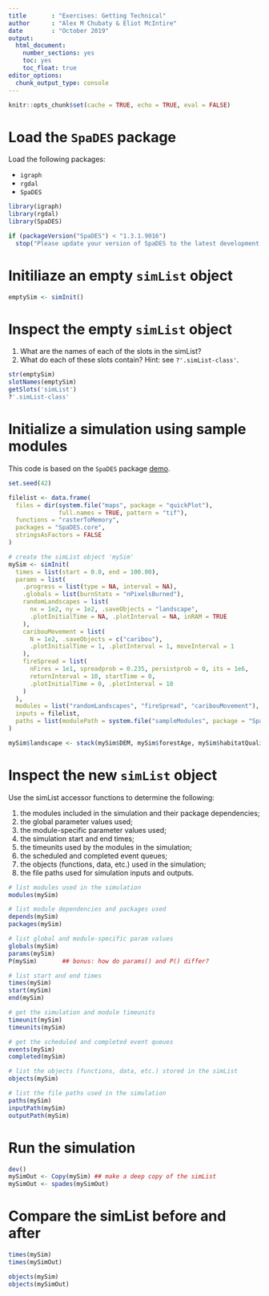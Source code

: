 ```yaml
---
title       : "Exercises: Getting Technical"
author      : "Alex M Chubaty & Eliot McIntire"
date        : "October 2019"
output: 
  html_document: 
    number_sections: yes
    toc: yes
    toc_float: true
editor_options: 
  chunk_output_type: console
---
```


```r
knitr::opts_chunk$set(cache = TRUE, echo = TRUE, eval = FALSE)
```

# Load the `SpaDES` package

Load the following packages:

- `igraph`
- `rgdal`
- `SpaDES`

```r
library(igraph)
library(rgdal)
library(SpaDES)

if (packageVersion("SpaDES") < "1.3.1.9016")
  stop("Please update your version of SpaDES to the latest development version.")
```

# Initiliaze an empty `simList` object

```r
emptySim <- simInit()
```

# Inspect the empty `simList` object

1. What are the names of each of the slots in the simList?
2. What do each of these slots contain? Hint: see `?'.simList-class'`.

```r
str(emptySim)
slotNames(emptySim)
getSlots('simList')
?'.simList-class'
```

# Initialize a simulation using sample modules

This code is based on the `SpaDES` package [demo](https://github.com/PredictiveEcology/SpaDES/blob/master/demo/spades-simulation.R).

```r
set.seed(42)

filelist <- data.frame(
  files = dir(system.file("maps", package = "quickPlot"),
              full.names = TRUE, pattern = "tif"),
  functions = "rasterToMemory",
  packages = "SpaDES.core",
  stringsAsFactors = FALSE
)

# create the simList object 'mySim'
mySim <- simInit(
  times = list(start = 0.0, end = 100.00),
  params = list(
    .progress = list(type = NA, interval = NA),
    .globals = list(burnStats = "nPixelsBurned"),
    randomLandscapes = list(
      nx = 1e2, ny = 1e2, .saveObjects = "landscape",
      .plotInitialTime = NA, .plotInterval = NA, inRAM = TRUE
    ),
    caribouMovement = list(
      N = 1e2, .saveObjects = c("caribou"),
      .plotInitialTime = 1, .plotInterval = 1, moveInterval = 1
    ),
    fireSpread = list(
      nFires = 1e1, spreadprob = 0.235, persistprob = 0, its = 1e6,
      returnInterval = 10, startTime = 0,
      .plotInitialTime = 0, .plotInterval = 10
    )
  ),
  modules = list("randomLandscapes", "fireSpread", "caribouMovement"),
  inputs = filelist,
  paths = list(modulePath = system.file("sampleModules", package = "SpaDES.core"))
)

mySim$landscape <- stack(mySim$DEM, mySim$forestAge, mySim$habitatQuality, mySim$percentPine)
```

# Inspect the new `simList` object

Use the simList accessor functions to determine the following:

1. the modules included in the simulation and their package dependencies;
2. the global parameter values used;
3. the module-specific parameter values used;
4. the simulation start and end times;
5. the timeunits used by the modules in the simulation;
6. the scheduled and completed event queues;
7. the objects (functions, data, etc.) used in the simulation;
8. the file paths used for simulation inputs and outputs.

```r
# list modules used in the simulation
modules(mySim)

# list module dependencies and packages used
depends(mySim)
packages(mySim)

# list global and module-specific param values
globals(mySim)
params(mySim)
P(mySim)       ## bonus: how do params() and P() differ?

# list start and end times
times(mySim)
start(mySim)
end(mySim)

# get the simulation and module timeunits
timeunit(mySim)
timeunits(mySim)

# get the scheduled and completed event queues
events(mySim)
completed(mySim)

# list the objects (functions, data, etc.) stored in the simList
objects(mySim)

# list the file paths used in the simulation
paths(mySim)
inputPath(mySim)
outputPath(mySim)
```

# Run the simulation

```r
dev()
mySimOut <- Copy(mySim) ## make a deep copy of the simList
mySimOut <- spades(mySimOut)
```

# Compare the simList before and after

```r
times(mySim)
times(mySimOut)

objects(mySim)
objects(mySimOut)
```
